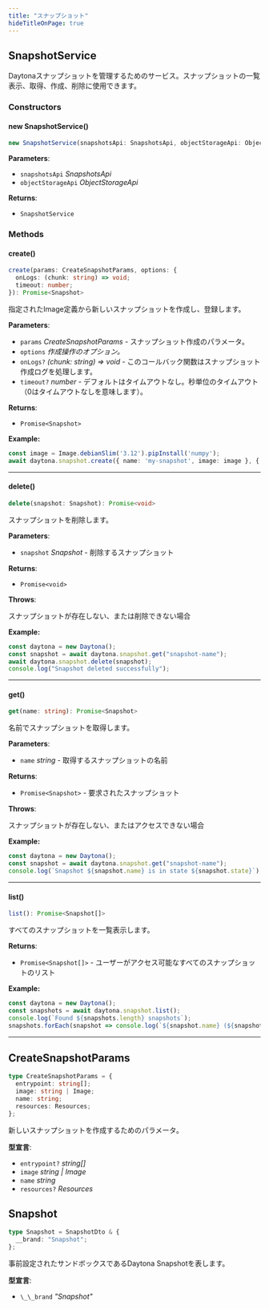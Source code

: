 ```yaml
---
title: "スナップショット"
hideTitleOnPage: true
---
```



## SnapshotService

Daytonaスナップショットを管理するためのサービス。スナップショットの一覧表示、取得、作成、削除に使用できます。

### Constructors

#### new SnapshotService()

```ts
new SnapshotService(snapshotsApi: SnapshotsApi, objectStorageApi: ObjectStorageApi): SnapshotService
```

**Parameters**:

- `snapshotsApi` _SnapshotsApi_
- `objectStorageApi` _ObjectStorageApi_


**Returns**:

- `SnapshotService`

### Methods

#### create()

```ts
create(params: CreateSnapshotParams, options: {
  onLogs: (chunk: string) => void;
  timeout: number;
}): Promise<Snapshot>
```

指定されたImage定義から新しいスナップショットを作成し、登録します。

**Parameters**:

- `params` _CreateSnapshotParams_ - スナップショット作成のパラメータ。
- `options` _作成操作のオプション。_
- `onLogs?` _\(chunk: string\) =\> void_ - このコールバック関数はスナップショット作成ログを処理します。
- `timeout?` _number_ - デフォルトはタイムアウトなし。秒単位のタイムアウト（0はタイムアウトなしを意味します）。


**Returns**:

- `Promise<Snapshot>`

**Example:**

```ts
const image = Image.debianSlim('3.12').pipInstall('numpy');
await daytona.snapshot.create({ name: 'my-snapshot', image: image }, { onLogs: console.log });
```

***

#### delete()

```ts
delete(snapshot: Snapshot): Promise<void>
```

スナップショットを削除します。

**Parameters**:

- `snapshot` _Snapshot_ - 削除するスナップショット


**Returns**:

- `Promise<void>`

**Throws**:

スナップショットが存在しない、または削除できない場合

**Example:**

```ts
const daytona = new Daytona();
const snapshot = await daytona.snapshot.get("snapshot-name");
await daytona.snapshot.delete(snapshot);
console.log("Snapshot deleted successfully");
```

***

#### get()

```ts
get(name: string): Promise<Snapshot>
```

名前でスナップショットを取得します。

**Parameters**:

- `name` _string_ - 取得するスナップショットの名前


**Returns**:

- `Promise<Snapshot>` - 要求されたスナップショット

**Throws**:

スナップショットが存在しない、またはアクセスできない場合

**Example:**

```ts
const daytona = new Daytona();
const snapshot = await daytona.snapshot.get("snapshot-name");
console.log(`Snapshot ${snapshot.name} is in state ${snapshot.state}`);
```

***

#### list()

```ts
list(): Promise<Snapshot[]>
```

すべてのスナップショットを一覧表示します。

**Returns**:

- `Promise<Snapshot[]>` - ユーザーがアクセス可能なすべてのスナップショットのリスト

**Example:**

```ts
const daytona = new Daytona();
const snapshots = await daytona.snapshot.list();
console.log(`Found ${snapshots.length} snapshots`);
snapshots.forEach(snapshot => console.log(`${snapshot.name} (${snapshot.imageName})`));
```

***


## CreateSnapshotParams

```ts
type CreateSnapshotParams = {
  entrypoint: string[];
  image: string | Image;
  name: string;
  resources: Resources;
};
```

新しいスナップショットを作成するためのパラメータ。

**型宣言**:

- `entrypoint?` _string\[\]_
- `image` _string \| Image_
- `name` _string_
- `resources?` _Resources_


## Snapshot

```ts
type Snapshot = SnapshotDto & {
  __brand: "Snapshot";
};
```

事前設定されたサンドボックスであるDaytona Snapshotを表します。

**型宣言**:

- `\_\_brand` _"Snapshot"_

